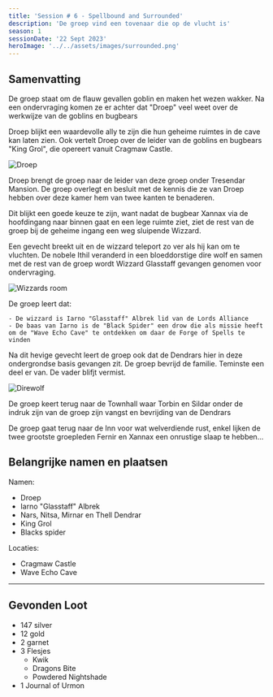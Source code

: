 ```yaml
---
title: 'Session # 6 - Spellbound and Surrounded'
description: 'De groep vind een tovenaar die op de vlucht is'
season: 1
sessionDate: '22 Sept 2023'
heroImage: '../../assets/images/surrounded.png'
---
```



## Samenvatting

De groep staat om de flauw gevallen goblin en maken het wezen wakker. Na een ondervraging komen ze er achter dat "Droep" veel weet over de werkwijze van de goblins en bugbears

Droep blijkt een waardevolle ally te zijn die hun geheime ruimtes in de cave kan laten zien. Ook vertelt Droep over de leider van de goblins en bugbears "King Grol", die opereert vanuit Cragmaw Castle.

<Image src={droep} alt="Droep" />

Droep brengt de groep naar de leider van deze groep onder Tresendar Mansion. De groep overlegt en besluit met de kennis die ze van Droep hebben over deze kamer hem van twee kanten te benaderen.

Dit blijkt een goede keuze te zijn, want nadat de bugbear <CharacterPopper character="xannax" client:load>Xannax</CharacterPopper> via de hoofdingang naar binnen gaat en een lege ruimte ziet, ziet de rest van de groep bij de geheime ingang een weg sluipende Wizzard.

Een gevecht breekt uit en de wizzard teleport zo ver als hij kan om te vluchten. De nobele <CharacterPopper character="ithil" client:load>Ithil</CharacterPopper> veranderd in een bloeddorstige dire wolf en samen met de rest van de groep wordt Wizzard Glasstaff gevangen genomen voor ondervraging.

<Image src={wizzardsRoom} alt="Wizzards room" />

De groep leert dat:

    - De wizzard is Iarno "Glasstaff" Albrek lid van de Lords Alliance
    - De baas van Iarno is de "Black Spider" een drow die als missie heeft om de "Wave Echo Cave" te ontdekken om daar de Forge of Spells te vinden

Na dit hevige gevecht leert de groep ook dat de Dendrars hier in deze ondergrondse basis gevangen zit. De groep bevrijd de familie. Teminste een deel er van. De vader blifjt vermist.

<Image src={direwolf} alt="Direwolf" />

De groep keert terug naar de Townhall waar Torbin en Sildar onder de indruk zijn van de groep zijn vangst en bevrijding van de Dendrars

De groep gaat terug naar de Inn voor wat welverdiende rust, enkel lijken de twee grootste groepleden <CharacterPopper character="fernir" client:load>Fernir</CharacterPopper> en <CharacterPopper character="xannax" client:load>Xannax</CharacterPopper> een onrustige slaap te hebben...

## Belangrijke namen en plaatsen

Namen:

-   Droep
-   Iarno "Glasstaff" Albrek
-   Nars, Nitsa, Mirnar en Thell Dendrar
-   King Grol
-   Blacks spider

Locaties:

-   Cragmaw Castle
-   Wave Echo Cave

---

## Gevonden Loot

-   147 silver
-   12 gold
-   2 garnet
-   3 Flesjes
    -   Kwik
    -   Dragons Bite
    -   Powdered Nightshade
-   1 Journal of Urmon
